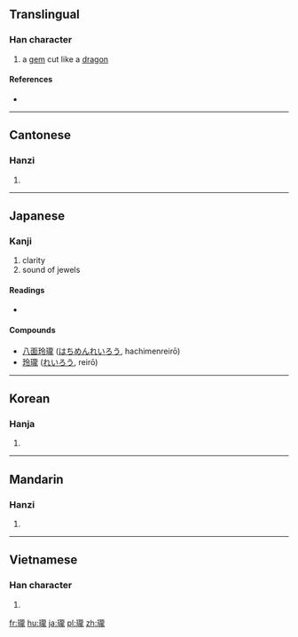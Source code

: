 {{also|珑}}
==Translingual==

===Han character===
{{Han char|rn=96|rad=玉|as=16|sn=20|four=11111|canj=MGYBP}}

# a [[gem]] cut like a [[dragon]]

====References====
* {{Han ref|kx=0745.110|dkj=21340|dj=1153.220|hdz=21145.210|uh=74CF|ud=29903|bh=C46E|bd=50286}}

----

==Cantonese==

===Hanzi===
{{yue-hanzi|jyut=|y=lung4|sim=珑}}

# {{defn|lang=yue|sort=玉16}}

----

==Japanese==

===Kanji===
{{ja-kanji|grade=uc|rs=玉+16}}

# clarity
# sound of jewels

====Readings====
* {{ja-readings|on=[[ろう]] (rō)}}

====Compounds====
* [[八面玲瓏]] ([[はちめんれいろう]], hachimenreirō)
* [[玲瓏]] ([[れいろう]], reirō)

----

==Korean==

===Hanja===
{{ko-hanja|hangeul=[[롱]]>[[농]]|eumhun=|rv=rong>nong|mr=rong>nong|y=long>nong}}

# {{defn|lang=ko|sort=玉16}}

----

==Mandarin==

===Hanzi===
{{cmn-hanzi|sim=珑|pin=[[lóng]] ([[long2]])|wg=lung<sup>2</sup>}}

# {{defn|lang=cmn|sort=玉16}}

----

==Vietnamese==

===Han character===
{{vi-hantu|[[lung]], [[long]]|rs=玉16}}

# {{defn|lang=vi|sort=玉16}}

[[fr:瓏]]
[[hu:瓏]]
[[ja:瓏]]
[[pl:瓏]]
[[zh:瓏]]